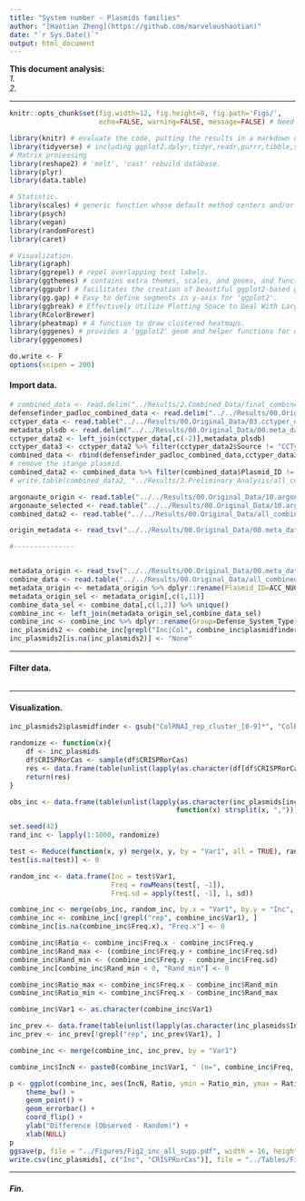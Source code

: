 ```yaml
---
title: "System number - Plasmids families"
author: "[Haotian Zheng](https://github.com/marveloushaotian)"
date: "`r Sys.Date()`"
output: html_document
---
```

**This document analysis:**  
*1.*  
*2.*  

***

```r
knitr::opts_chunk$set(fig.width=12, fig.height=8, fig.path='Figs/',
                      echo=FALSE, warning=FALSE, message=FALSE) # Need to change the path of the plot.

library(knitr) # evaluate the code, putting the results in a markdown document, which can then be converted to a variety of formats with pandoc.
library(tidyverse) # including ggplot2,dplyr,tidyr,readr,purrr,tibble,stringr,forcats.
# Matrix processing
library(reshape2) # 'melt', 'cast' rebuild database.
library(plyr)
library(data.table)

# Statistic.
library(scales) # generic function whose default method centers and/or scales the columns of a numeric matrix.
library(psych)
library(vegan)
library(randomForest)
library(caret)

# Visualization.
library(igraph)
library(ggrepel) # repel overlapping text labels.
library(ggthemes) # contains extra themes, scales, and geoms, and functions for and related to ggplot2.
library(ggpubr) # facilitates the creation of beautiful ggplot2-based graphs.
library(gg.gap) # Easy to define segments in y-axis for 'ggplot2'.
library(ggbreak) # Effectively Utilize Plotting Space to Deal With Large Datasets and Outliers.
library(RColorBrewer)
library(pheatmap) # A function to draw clustered heatmaps.
library(gggenes) # provides a 'ggplot2' geom and helper functions for draw- ing gene arrow maps.
library(gggenomes)

do.write <- F
options(scipen = 200)
```

#### Import data.
```r
# combined_data <- read.delim("../Results/2.Combined_Data/final_combined2.txt",header = T, check.names = F)
defensefinder_padloc_combined_data <- read.delim("../../Results/00.Original_Data/04.combined_data/DefenseFinder_Padloc_Combine/Final_data.txt",header = T, check.names = F)
cctyper_data <- read.table("../../Results/00.Original_Data/03.cctyper_data/cctyper_combined_mar.txt",header = T,check.names = F)
metadata_plsdb <- read.delim("../../Results/00.Original_Data/00.meta_data/plsdb_metadata_mar.txt",header = T,sep = "\t")
cctyper_data2 <- left_join(cctyper_data[,c(-2)],metadata_plsdb)
cctyper_data3 <- cctyper_data2 %>% filter(cctyper_data2$Source != "CCTyper_Crispr")
combined_data <- rbind(defensefinder_padloc_combined_data,cctyper_data3)
# remove the stange plasmid.
combined_data2 <- combined_data %>% filter(combined_data$Plasmid_ID != "NZ_CP069303.1")
# write.table(combined_data2, "../Results/3.Preliminary_Analysis/all_combined_data.txt", sep = "\t", row.names = F)

argonaute_origin <- read.table("../../Results/00.Original_Data/10.argonaute_data/argonaute_origin_data.txt",header = T, check.names = F, sep = "\t")
argonaute_selected <- read.table("../../Results/00.Original_Data/10.argonaute_data/argonaute_selected_file.txt", header = T, check.names = F, sep = "\t")
combined_data2 <- read.table("../../Results/00.Original_Data/all_combined_data.txt", header = T, check.names = F, sep = "\t")

origin_metadata <- read_tsv("../../Results/00.Original_Data/00.meta_data/plsdb_filtered.tsv")

#---------------


metadata_origin <- read_tsv("../../Results/00.Original_Data/00.meta_data/plsdb_filtered.tsv")
combine_data <- read.table("../../Results/00.Original_Data/all_combined_data.txt",header = T,check.names = F,sep = "\t")
metadata_origin <- metadata_origin %>% dplyr::rename(Plasmid_ID=ACC_NUCCORE)
metadata_origin_sel <- metadata_origin[,c(1,11)]
combine_data_sel <- combine_data[,c(1,2)] %>% unique()
combine_inc <- left_join(metadata_origin_sel,combine_data_sel)
combine_inc <- combine_inc %>% dplyr::rename(Group=Defense_System_Type)
inc_plasmids2 <- combine_inc[grepl("Inc|Col", combine_inc$plasmidfinder), ]
inc_plasmids2[is.na(inc_plasmids2)] <- "None"
```

***

#### Filter data.
```r

```

***

#### Visualization.
```r
inc_plasmids2$plasmidfinder <- gsub("ColRNAI_rep_cluster_[0-9]*", "ColRNAI", inc_plasmids2$plasmidfinder)

randomize <- function(x){
    df <- inc_plasmids
    df$CRISPRorCas <- sample(df$CRISPRorCas)
    res <- data.frame(table(unlist(lapply(as.character(df[df$CRISPRorCas, "Inc"]), function(x) strsplit(x, ",")))))
    return(res)
}

obs_inc <- data.frame(table(unlist(lapply(as.character(inc_plasmids[inc_plasmids$CRISPRorCas, "Inc"]),
                                         function(x) strsplit(x, ",")))))

set.seed(42)
rand_inc <- lapply(1:1000, randomize)

test <- Reduce(function(x, y) merge(x, y, by = "Var1", all = TRUE), rand_inc)
test[is.na(test)] <- 0

random_inc <- data.frame(Inc = test$Var1,
                         Freq = rowMeans(test[, -1]),
                         Freq.sd = apply(test[, -1], 1, sd))

combine_inc <- merge(obs_inc, random_inc, by.x = "Var1", by.y = "Inc", all = TRUE)
combine_inc <- combine_inc[!grepl("rep", combine_inc$Var1), ]
combine_inc[is.na(combine_inc$Freq.x), "Freq.x"] <- 0

combine_inc$Ratio <- combine_inc$Freq.x - combine_inc$Freq.y
combine_inc$Rand_max <- (combine_inc$Freq.y + combine_inc$Freq.sd)
combine_inc$Rand_min <- (combine_inc$Freq.y - combine_inc$Freq.sd)
combine_inc[combine_inc$Rand_min < 0, "Rand_min"] <- 0

combine_inc$Ratio_max <- combine_inc$Freq.x - combine_inc$Rand_min
combine_inc$Ratio_min <- combine_inc$Freq.x - combine_inc$Rand_max

combine_inc$Var1 <- as.character(combine_inc$Var1)

inc_prev <- data.frame(table(unlist(lapply(as.character(inc_plasmids$Inc), function(x) strsplit(x, ",")))))
inc_prev <- inc_prev[!grepl("rep", inc_prev$Var1), ]

combine_inc <- merge(combine_inc, inc_prev, by = "Var1")

combine_inc$IncN <- paste0(combine_inc$Var1, " (n=", combine_inc$Freq, ")")

p <- ggplot(combine_inc, aes(IncN, Ratio, ymin = Ratio_min, ymax = Ratio_max)) +
    theme_bw() +
    geom_point() +
    geom_errorbar() +
    coord_flip() +
    ylab("Difference (Observed - Random)") +
    xlab(NULL)
p
ggsave(p, file = "../Figures/Fig2_inc_all_supp.pdf", width = 16, height = 16, units = "cm")
write.csv(inc_plasmids[, c("Inc", "CRISPRorCas")], file = "../Tables/Fig2_Inc.csv", quote = FALSE, row.names = FALSE)
```

***

##### Fin.